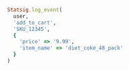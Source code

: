 ```ruby
Statsig.log_event(
  user,
  'add_to_cart',
  'SKU_12345',
  {
    'price' => '9.99',
    'item_name' => 'diet_coke_48_pack'
  }
)
```
